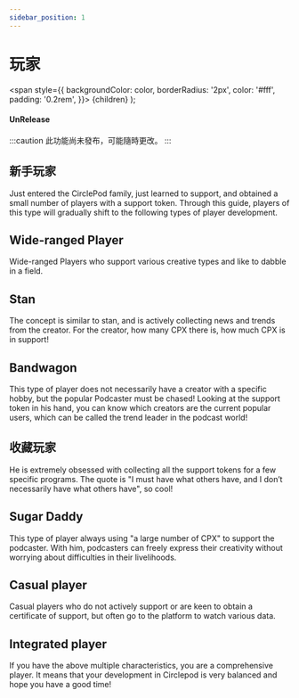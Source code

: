 ```yaml
---
sidebar_position: 1
---
```


# 玩家

  <span
    style={{
      backgroundColor: color,
      borderRadius: '2px',
      color: '#fff',
      padding: '0.2rem',
    }}>
    {children}
  </span>
);

#### <Highlight color="#ff9966">UnRelease</Highlight>

:::caution
此功能尚未發布，可能隨時更改。
:::

## 新手玩家

Just entered the CirclePod family, just learned to support, and obtained a small number of players with a support token. Through this guide, players of this type will gradually shift to the following types of player development.

## Wide-ranged Player

Wide-ranged Players who support various creative types and like to dabble in a field.

## Stan

The concept is similar to stan, and is actively collecting news and trends from the creator. For the creator, how many CPX there is, how much CPX is in support!

## Bandwagon

This type of player does not necessarily have a creator with a specific hobby, but the popular Podcaster must be chased! Looking at the support token in his hand, you can know which creators are the current popular users, which can be called the trend leader in the podcast world!

## 收藏玩家

He is extremely obsessed with collecting all the support tokens for a few specific programs. The quote is "I must have what others have, and I don’t necessarily have what others have", so cool!

## Sugar Daddy

This type of player always using "a large number of CPX" to support the podcaster. With him, podcasters can freely express their creativity without worrying about difficulties in their livelihoods.

## Casual player

Casual players who do not actively support or are keen to obtain a certificate of support, but often go to the platform to watch various data.

## Integrated player

If you have the above multiple characteristics, you are a comprehensive player. It means that your development in Circlepod is very balanced and hope you have a good time!